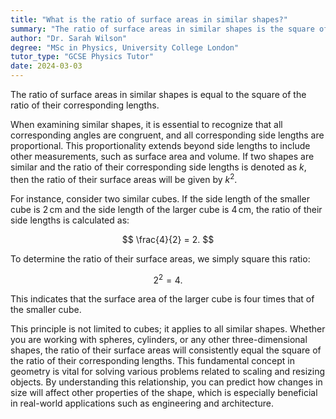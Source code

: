 ```yaml
---
title: "What is the ratio of surface areas in similar shapes?"
summary: "The ratio of surface areas in similar shapes is the square of the ratio of their corresponding lengths."
author: "Dr. Sarah Wilson"
degree: "MSc in Physics, University College London"
tutor_type: "GCSE Physics Tutor"
date: 2024-03-03
---
```


The ratio of surface areas in similar shapes is equal to the square of the ratio of their corresponding lengths.

When examining similar shapes, it is essential to recognize that all corresponding angles are congruent, and all corresponding side lengths are proportional. This proportionality extends beyond side lengths to include other measurements, such as surface area and volume. If two shapes are similar and the ratio of their corresponding side lengths is denoted as $k$, then the ratio of their surface areas will be given by $k^2$.

For instance, consider two similar cubes. If the side length of the smaller cube is $2 \, \text{cm}$ and the side length of the larger cube is $4 \, \text{cm}$, the ratio of their side lengths is calculated as:

$$
\frac{4}{2} = 2.
$$

To determine the ratio of their surface areas, we simply square this ratio:

$$
2^2 = 4.
$$

This indicates that the surface area of the larger cube is four times that of the smaller cube.

This principle is not limited to cubes; it applies to all similar shapes. Whether you are working with spheres, cylinders, or any other three-dimensional shapes, the ratio of their surface areas will consistently equal the square of the ratio of their corresponding lengths. This fundamental concept in geometry is vital for solving various problems related to scaling and resizing objects. By understanding this relationship, you can predict how changes in size will affect other properties of the shape, which is especially beneficial in real-world applications such as engineering and architecture.
    